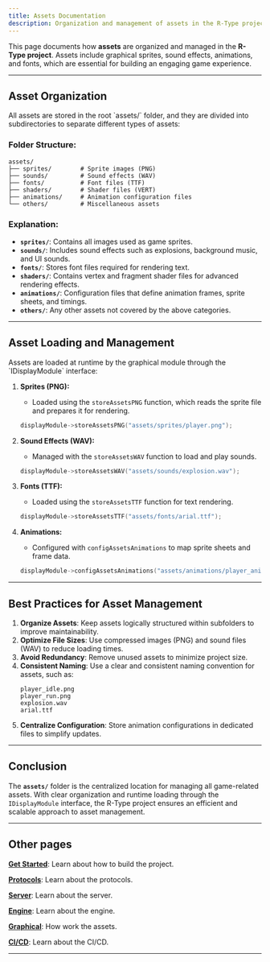 ```yaml
---
title: Assets Documentation
description: Organization and management of assets in the R-Type project.
---
```


This page documents how **assets** are organized and managed in the **R-Type project**. Assets include graphical sprites, sound effects, animations, and fonts, which are essential for building an engaging game experience.

---

<AccordionGroup>

## Asset Organization

<Accordion title="Folder Structure">
All assets are stored in the root `assets/` folder, and they are divided into subdirectories to separate different types of assets:

### Folder Structure:
```plaintext
assets/
├── sprites/        # Sprite images (PNG)
├── sounds/         # Sound effects (WAV)
├── fonts/          # Font files (TTF)
├── shaders/        # Shader files (VERT)
├── animations/     # Animation configuration files
└── others/         # Miscellaneous assets
```
### Explanation:
- **`sprites/`**: Contains all images used as game sprites.
- **`sounds/`**: Includes sound effects such as explosions, background music, and UI sounds.
- **`fonts/`**: Stores font files required for rendering text.
- **`shaders/`**: Contains vertex and fragment shader files for advanced rendering effects.
- **`animations/`**: Configuration files that define animation frames, sprite sheets, and timings.
- **`others/`**: Any other assets not covered by the above categories.
</Accordion>

</AccordionGroup>

---

<AccordionGroup>

## Asset Loading and Management

<Accordion title="How Assets Are Loaded">
Assets are loaded at runtime by the graphical module through the `IDisplayModule` interface:

1. **Sprites (PNG):**
   - Loaded using the `storeAssetsPNG` function, which reads the sprite file and prepares it for rendering.
   ```cpp
   displayModule->storeAssetsPNG("assets/sprites/player.png");
   ```

2. **Sound Effects (WAV):**
   - Managed with the `storeAssetsWAV` function to load and play sounds.
   ```cpp
   displayModule->storeAssetsWAV("assets/sounds/explosion.wav");
   ```

3. **Fonts (TTF):**
   - Loaded using the `storeAssetsTTF` function for text rendering.
   ```cpp
   displayModule->storeAssetsTTF("assets/fonts/arial.ttf");
   ```

4. **Animations:**
   - Configured with `configAssetsAnimations` to map sprite sheets and frame data.
   ```cpp
   displayModule->configAssetsAnimations("assets/animations/player_animation.cfg");
   ```
</Accordion>

</AccordionGroup>

---

## Best Practices for Asset Management

1. **Organize Assets**: Keep assets logically structured within subfolders to improve maintainability.
2. **Optimize File Sizes**: Use compressed images (PNG) and sound files (WAV) to reduce loading times.
3. **Avoid Redundancy**: Remove unused assets to minimize project size.
4. **Consistent Naming**: Use a clear and consistent naming convention for assets, such as:
   ```plaintext
   player_idle.png
   player_run.png
   explosion.wav
   arial.ttf
   ```
5. **Centralize Configuration**: Store animation configurations in dedicated files to simplify updates.

---

## Conclusion

The **`assets/`** folder is the centralized location for managing all game-related assets. With clear organization and runtime loading through the `IDisplayModule` interface, the R-Type project ensures an efficient and scalable approach to asset management.

---

## Other pages

**[Get Started](./getting-started)**: Learn about how to build the project.

**[Protocols](./protocols)**: Learn about the protocols.

**[Server](./server)**: Learn about the server.

**[Engine](./engine)**: Learn about the engine.

**[Graphical](./graphical)**: How work the assets.

**[CI/CD](./cicd)**: Learn about the CI/CD.

---